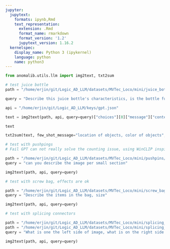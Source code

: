 ```yaml
---
jupyter:
  jupytext:
    formats: ipynb,Rmd
    text_representation:
      extension: .Rmd
      format_name: rmarkdown
      format_version: '1.2'
      jupytext_version: 1.16.2
  kernelspec:
    display_name: Python 3 (ipykernel)
    language: python
    name: python3
---
```


```python
from anomalib.utils.llm import img2text, txt2sum
```

```python
# test juice bottle
path = "/home/erjin/git/Logic_AD_LLM/datasets/MVTec_Loco/mini/juice_bottle/train/good/001.png"

query = "Describe this juice bottle's characteristics, is the bottle full? locations of label and is objects"

api = "/home/erjin/git/Logic_AD_LLM/keys/gpt.json"
```

```python
text = img2text(path, api, query=query)["choices"][0]["message"]["content"]
```

```python
text
```

```python
txt2sum(text, few_shot_message="location of objects, color of objects", api_key=api)
```

```python
# test with pushpings
# Fail GPT can not really solve the counting issue, using WinCLIP inspired methods to generate seious of text

path = "/home/erjin/git/Logic_AD_LLM/datasets/MVTec_Loco/mini/pushpins/train/good/001.png"
query = "can you describe the image per small section"

img2text(path, api, query=query)
```

```python
# test with screw bag, effects are ok 

path = "/home/erjin/git/Logic_AD_LLM/datasets/MVTec_Loco/mini/screw_bag/train/good/002.png"
query = "Describe the items in the bag, size"

img2text(path, api, query=query)
```

```python
# test with splicing connectors

path = "/home/erjin/git/Logic_AD_LLM/datasets/MVTec_Loco/mini/splicing_connectors/train/good/003.png"
path = "/home/erjin/git/Logic_AD_LLM/datasets/MVTec_Loco/mini/splicing_connectors/test/logical_anomalies/086.png"
query = "What is one the left side of image, what is on the right side of image, and also middle? is the image symmetric?"

img2text(path, api, query=query)
```

```python

```
